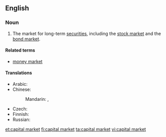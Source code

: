 ==English==
{{wikipedia}}
===Noun===
{{en-noun|head=[[capital]] [[market]]}}

# {{context|finance|lang=en}} The market for long-term [[security|securities]], including the [[stock market]] and the [[bond market]].

====Related terms====
* [[money market]]

====Translations====
{{trans-top|market}}
* Arabic: {{t-needed|ar}}
* Chinese: 
*: Mandarin: {{t|cmn|資本市場|sc=Hani}}, {{t|cmn|资本市场|tr=zīběn shìchǎng|sc=Hani}}
{{trans-mid}}
* Czech: {{t|cs|kapitálový trh|m}}
* Finnish: {{t+|fi|pääomamarkkinat|p}}
* Russian: {{t|ru|ры́нок капита́лов|m|sc=Cyrl}}
{{trans-bottom}}

[[et:capital market]]
[[fi:capital market]]
[[ta:capital market]]
[[vi:capital market]]